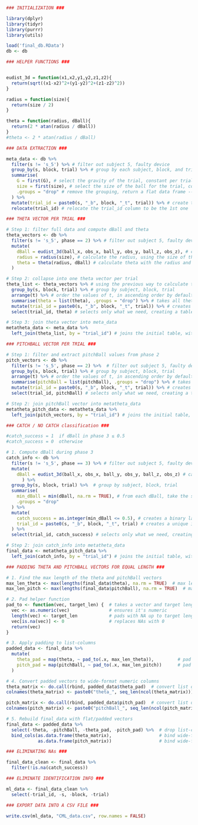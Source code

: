 

```{r}
### INITIALIZATION ###

library(dplyr)
library(tidyr)
library(purrr)
library(utils)

load('final_db.RData')
db <- db
```

```{r}
### HELPER FUNCTIONS ###


eudist_3d = function(x1,x2,y1,y2,z1,z2){
  return(sqrt((x1-x2)^2+(y1-y2)^2+(z1-z2)^2))
}

radius = function(size){
  return(size / 2)
}

theta = function(radius, dBall){
  return(2 * atan(radius / dBall))
}
#theta <- 2 * atan(radius / dBall)
```


```{r}
### DATA EXTRACTION ###

meta_data <- db %>%
  filter(s != 's_5') %>% # filter out subject 5, faulty device
  group_by(s, block, trial) %>% # group by each subject, block, and trial
  summarise(
    G = first(G), # select the gravity of the trial, constant per trial
    size = first(size), # select the size of the ball for the trial, constant per trial
    .groups = "drop" # remove the grouping, return a flat data frame --> avoids potential issues later
  ) %>%
  mutate(trial_id = paste0(s, "_b", block, "_t", trial)) %>% # create the trial id
  relocate(trial_id) # relocate the trial_id column to be the 1st one
```

```{r}
### THETA VECTOR PER TRIAL ###

# Step 1: filter full data and compute dBall and theta
theta_vectors <- db %>%
  filter(s != 's_5', phase == 2) %>% # filter out subject 5, faulty device, and select only data form phase 2
  mutate(
    dBall = eudist_3d(ball_x, obs_x, ball_y, obs_y, ball_z, obs_z), # calculation of the distance ball-subject, by means of euclidian distance
    radius = radius(size), # calculate the radius, using the size of the ball for the trial
    theta = theta(radius, dBall) # calculate theta with the radius and the dBall
  )

# Step 2: collapse into one theta vector per trial
theta_list <- theta_vectors %>% # using the previous way to calculate theta
  group_by(s, block, trial) %>% # group by subject, block, trial
  arrange(t) %>% # order the values of t, in ascending order by default
  summarise(theta = list(theta), .groups = "drop") %>% # takes all theta values form the trial, and creates a list with them.
  mutate(trial_id = paste0(s, "_b", block, "_t", trial)) %>% # creates a unique identifier per trial, key to join with other datasets
  select(trial_id, theta) # selects only what we need, creating a table with identifier per trial, and vector of theta values.

# Step 3: join theta vector into meta_data
metatheta_data <- meta_data %>%
  left_join(theta_list, by = "trial_id") # joins the initial table, with the one with theta values, by the trial_id identifiers
```

```{r}
### PITCHBALL VECTOR PER TRIAL ###

# Step 1: filter and extract pitchBall values from phase 2
pitch_vectors <- db %>%
  filter(s != 's_5', phase == 2) %>%  # filter out subject 5, faulty device, and select only data form phase 2
  group_by(s, block, trial) %>% # group by subject, block, trial
  arrange(t) %>% # order the values of t, in ascending order by default
  summarise(pitchBall = list(pitchBall), .groups = "drop") %>% # takes all pitchBall values form the trial, and creates a list with them.
  mutate(trial_id = paste0(s, "_b", block, "_t", trial)) %>% # creates a unique identifier per trial, key to join with other datasets
  select(trial_id, pitchBall) # selects only what we need, creating a table with identifier per trial, and vector of pitchBall values.

# Step 2: join pitchBall vector into metatheta_data
metatheta_pitch_data <- metatheta_data %>%
  left_join(pitch_vectors, by = "trial_id") # joins the initial table, with the one with pitchBall values, by the trial_id identifiers
```


```{r}
### CATCH / NO CATCH classification ###

#catch_success = 1  if dBall in phase 3 ≤ 0.5
#catch_success = 0  otherwise

# 1. Compute dBall during phase 3
catch_info <- db %>%
  filter(s != 's_5', phase == 3) %>% # filter out subject 5, faulty device, and select only data form phase 3
  mutate(
    dBall = eudist_3d(ball_x, obs_x, ball_y, obs_y, ball_z, obs_z) # calculate distance ball-observer with the final position of the trial of each
      ) %>%
  group_by(s, block, trial) %>%  # group by subject, block, trial
  summarise(
    min_dBall = min(dBall, na.rm = TRUE), # from each dBall, take the smallest (when the ball is closest to the observer across the trial)
    .groups = "drop"
  ) %>%
  mutate(
    catch_success = as.integer(min_dBall <= 0.5), # creates a binary label, 1 if catch (dball < 0.5), else  0, no catch
    trial_id = paste0(s, "_b", block, "_t", trial) # creates a unique identifier per trial, key to join with other datasets
  ) %>%
  select(trial_id, catch_success) # selects only what we need, creating a table with identifier per trial, and vector of binary values

# Step 2: join catch_info into metatheta_data
final_data <- metatheta_pitch_data %>%
  left_join(catch_info, by = "trial_id") # joins the initial table, with the one with binary values, by the trial_id identifiers
```

```{r}
### PADDING THETA AND PITCHBALL VECTORS FOR EQUAL LENGTH ###

# 1. Find the max length of the theta and pitchBall vectors
max_len_theta <- max(lengths(final_data$theta), na.rm = TRUE)  # max length of all theta vectors
max_len_pitch <- max(lengths(final_data$pitchBall), na.rm = TRUE)  # max length of all pitchBall vectors

# 2. Pad helper function
pad_to <- function(vec, target_len) {  # takes a vector and target length
  vec <- as.numeric(vec)               # ensures it's numeric
  length(vec) <- target_len            # pads with NA up to target length
  vec[is.na(vec)] <- 0                 # replaces NAs with 0
  return(vec)
}

# 3. Apply padding to list-columns
padded_data <- final_data %>%
  mutate(
    theta_pad = map(theta, ~ pad_to(.x, max_len_theta)),         # pad each theta vector
    pitch_pad = map(pitchBall, ~ pad_to(.x, max_len_pitch))      # pad each pitchBall vector
  )

# 4. Convert padded vectors to wide-format numeric columns
theta_matrix <- do.call(rbind, padded_data$theta_pad)  # convert list of vectors to matrix
colnames(theta_matrix) <- paste0("theta_", seq_len(ncol(theta_matrix)))  # name columns

pitch_matrix <- do.call(rbind, padded_data$pitch_pad)  # convert list of vectors to matrix
colnames(pitch_matrix) <- paste0("pitchBall_", seq_len(ncol(pitch_matrix)))  # name columns

# 5. Rebuild final_data with flat/padded vectors
final_data <- padded_data %>%
  select(-theta, -pitchBall, -theta_pad, -pitch_pad) %>%  # drop list-columns
  bind_cols(as.data.frame(theta_matrix),                  # bind wide-format theta
            as.data.frame(pitch_matrix))                  # bind wide-format pitchBall
```

```{r}
### ELIMINATING NAs ###

final_data_clean <- final_data %>%
  filter(!is.na(catch_success))
```

```{r}
### ELIMINATE IDENTIFICATION INFO ###

ml_data <- final_data_clean %>%
  select(-trial_id, -s, -block, -trial)
```

```{r}
### EXPORT DATA INTO A CSV FILE ###

write.csv(ml_data, "CML_data.csv", row.names = FALSE)
```


